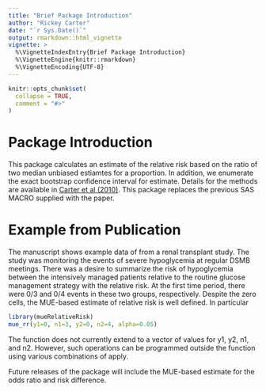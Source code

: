 ```yaml
---
title: "Brief Package Introduction"
author: "Rickey Carter"
date: "`r Sys.Date()`"
output: rmarkdown::html_vignette
vignette: >
  %\VignetteIndexEntry{Brief Package Introduction}
  %\VignetteEngine{knitr::rmarkdown}
  %\VignetteEncoding{UTF-8}
---
```


```r
knitr::opts_chunk$set(
  collapse = TRUE,
  comment = "#>"
)
```


# Package Introduction

This package calculates an estimate of the relative risk based on the ratio of two median unbiased estiamtes for a proportion. In addition, we enumerate the exact bootstrap confidence interval for estimate.  Details for the methods are available in [Carter et al (2010)](https://www.ncbi.nlm.nih.gov/pmc/articles/PMC2918902/). This package replaces the previous SAS MACRO supplied with the paper.

# Example from Publication

The manuscript shows example data of from a renal transplant study. The study was monitoring the events of severe hypoglycemia at regular DSMB meetings. There was a desire to summarize the risk of hypoglycemia between the intensively managed patients relative to the routine glucose management strategy with the relative risk. At the first time period, there were 0/3 and 0/4 events in these two groups, respectively. Despite the zero cells, the MUE-based estimate of relative risk is well defined. In particular

```r
library(mueRelativeRisk)
mue_rr(y1=0, n1=3, y2=0, n2=4, alpha=0.05)
```

The function does not currently extend to a vector of values for y1, y2, n1, and n2. However, such operations can be programmed outside the function using various combinations of apply. 

Future releases of the package will include the MUE-based estimate for the odds ratio and risk difference. 